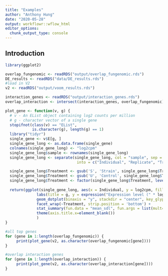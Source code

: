 ```yaml
---
title: "Examples"
author: "Anthony Hung"
date: "2020-05-28"
output: workflowr::wflow_html
editor_options:
  chunk_output_type: console
---
```


## Introduction

```r
library(ggplot2)

overlap_fungenomic <- readRDS("output/overlap_fungenomic.rds")
DE_results <- readRDS("data/DE_results.rds")
#load in V2
v2 <- readRDS("output/voom_results.rds")

interaction_genes <- readRDS("output/interaction_genes.rds")
overlap_interaction <- intersect(interaction_genes, overlap_fungenomic)
```

```r
plot_gene <- function(v, g) {
  # v - An EList object containing log2 counts per million
  # g - character vector of a single gene
  stopifnot(class(v) == "EList",
            is.character(g), length(g) == 1)
  library("tidyr")
  single_gene <- v$E[g, ]
  single_gene_long <- as.data.frame(single_gene)
  colnames(single_gene_long) <- "log2cpm"
  single_gene_long$sample <- rownames(single_gene_long)
  single_gene_long <- separate(single_gene_long, col = "sample", sep = "_",
                                into = c("Individual", "Replicate", "Treatment"))

  single_gene_long$Treatment <- gsub('S', 'Strain', single_gene_long$Treatment)
  single_gene_long$Treatment <- gsub('U', 'Control', single_gene_long$Treatment)
  single_gene_long$Treatment <- factor(single_gene_long$Treatment, levels(factor(single_gene_long$Treatment))[c(1,2)])
  
  return(ggplot(single_gene_long, aes(x = Individual, y = log2cpm, fill = Individual)) +
              labs(title = g, y = expression("Expression level (" * log[2] * " cpm)")) + 
              geom_dotplot(binaxis = "y", stackdir = "center", key_glyph = 'rect', dotsize = 0.75) + 
              facet_wrap(~Treatment, strip.position = 'bottom') + 
              stat_summary(fun.data = "mean_sdl", fun.args = list(mult=1)) +
              theme(axis.title.x=element_blank())
              )
}

#all top genes
for (gene in 1:length(overlap_fungenomic)) {
     print(plot_gene(v2, as.character(overlap_fungenomic[gene])))
}

#overlap interaction genes
for (gene in 1:length(overlap_interaction)) {
     print(plot_gene(v2, as.character(overlap_interaction[gene])))
}

```



